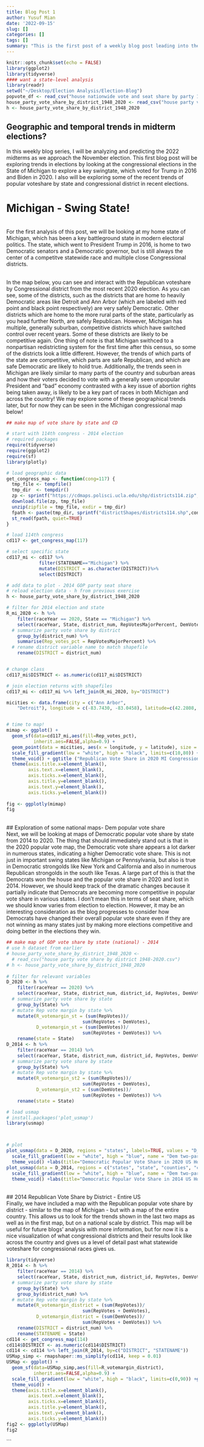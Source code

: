 ```yaml
---
title: Blog Post 1
author: Yusuf Mian
date: '2022-09-15'
slug: []
categories: []
tags: []
summary: "This is the first post of a weekly blog post leading into the 2022 Midterm elections!"
---
```



```r
knitr::opts_chunk$set(echo = FALSE)
library(ggplot2)
library(tidyverse)
#### want a state-level analysis
library(readr)
setwd("~/Desktop/Election Analysis/Election-Blog")
popvote_df <- read_csv("house nationwide vote and seat share by party 1948-2020.csv")
house_party_vote_share_by_district_1948_2020 <- read_csv("house party vote share by district 1948-2020.csv")
h <- house_party_vote_share_by_district_1948_2020
```


## Geographic and temporal trends in midterm elections?

In this weekly blog series, I will be analyzing and predicting the 2022 midterms as we approach the November election. This first blog post will be exploring trends in elections by looking at the congressional elections in the State of Michigan to explore a key swingtate, which voted for Trump in 2016 and Biden in 2020. I also will be exploring some of the recent trends of popular voteshare by state and congressional district in recent elections.
<br>

# Michigan - Swing State!
<br>
For the first analysis of this post, we will be looking at my home state of Michigan, which has been a key battleground state in modern electoral politics. The state, which went to President Trump in 2016, is home to two Democratic senators and a Democratic governor, but is still always the center of a competitve statewide race and multiple close Congressional districts.

<br>
In the map below, you can see and interact with the Republican voteshare by Congressional district from the most recent 2020 election. As you can see, some of the districts, such as the districts that are home to heavily Democratic areas like Detroit and Ann Arbor (which are labeled with red point and black point respectively) are very safely Democratic. Other districts which are home to the more rural parts of the state, particularly as you head further North, are safely Republican. However, Michigan has multiple, generally suburban, competitive districts which have switched control over recent years. Some of these districts are likely to be competitive again. One thing of note is that Michigan swithced to a nonpartisan redistricting system for the first time after this census, so some of the districts look a little different. However, the trends of which parts of the state are competitive, which parts are safe Republican, and which are safe Democratic are likely to hold true. Additionally, the trends seen in Michigan are likely similar to many parts of the country and suburban areas and how their voters decided to vote with a generally seen unpopular President and "bad" economy contrasted with a key issue of abortion rights being taken away, is likely to be a key part of races in both Michigan and across the country! We may explore some of these geographical trends later, but for now they can be seen in the Michigan congressional map below!
```r
## make map of vote share by state and CD

# start with 114th congress - 2014 election
# required packages 
require(tidyverse)
require(ggplot2)
require(sf)
library(plotly)

# load geographic data
get_congress_map <- function(cong=117) {
  tmp_file <- tempfile()
  tmp_dir  <- tempdir()
  zp <- sprintf("https://cdmaps.polisci.ucla.edu/shp/districts114.zip",cong)
  download.file(zp, tmp_file)
  unzip(zipfile = tmp_file, exdir = tmp_dir)
  fpath <- paste(tmp_dir, sprintf("districtShapes/districts114.shp",cong), sep = "/")
  st_read(fpath, quiet=TRUE)
}

# load 114th congress
cd117 <- get_congress_map(117)

# select specific state 
cd117_mi <- cd117 %>% 
            filter(STATENAME=="Michigan") %>%
            mutate(DISTRICT = as.character(DISTRICT))%>%
            select(DISTRICT)

# add data to plot - 2014 GOP party seat share
# reload election data - h from previous exercise
h <- house_party_vote_share_by_district_1948_2020

# filter for 2014 election and state
R_mi_2020 <- h %>%
    filter(raceYear == 2020, State == "Michigan") %>%
    select(raceYear, State, district_num, RepVotesMajorPercent, DemVotesMajorPercent) %>%
  # summarize party vote share by district
    group_by(district_num) %>%
    summarise(Rep_votes_pct = RepVotesMajorPercent) %>%
  # rename district variable name to match shapefile
    rename(DISTRICT = district_num)


# change class
cd117_mi$DISTRICT <- as.numeric(cd117_mi$DISTRICT)

# join election returns with shapefiles
cd117_mi <- cd117_mi %>% left_join(R_mi_2020, by="DISTRICT")

micities <- data.frame(city = c("Ann Arbor", 
    "Detroit"), longitude = c(-83.7430, -83.0458), latitude=c(42.2808, 42.3314))


# time to map!
mimap <- ggplot() + 
  geom_sf(data=cd117_mi,aes(fill=Rep_votes_pct),
          inherit.aes=FALSE,alpha=0.9) + 
  geom_point(data = micities, aes(x = longitude, y = latitude), size = 2.5, shape = c(19,21), fill = c("blue", "darkred"))+
  scale_fill_gradient(low = "white", high = "black", limits=c(10,80)) +
  theme_void() + ggtitle ("Republican Vote Share in 2020 MI Congressional Elections")
  theme(axis.title.x=element_blank(),
        axis.text.x=element_blank(),
        axis.ticks.x=element_blank(),
        axis.title.y=element_blank(),
        axis.text.y=element_blank(),
        axis.ticks.y=element_blank())
  
fig <- ggplotly(mimap)
fig
```
<br>
## Exploration of some national maps- Dem popular vote share
<br>
Next, we will be looking at maps of Democratic popular vote share by state from 2014 to 2020. The thing that should immediately stand out is that in the 2020 popular vote map, the Democratic vote share appears a lot darker in numerous states, indicating a higher Democratic vote share. This is not just in important swing states like Michigan or Pennsylvania, but also is true in Democratic strongolds like New York and California and also in numerous Republican strongolds in the south like Texas. A large part of this is that the Democrats won the house and the popular vote share in 2020 and lost in 2014. However, we should keep track of the dramatic changes because it partially indicate that Democrats are becoming more competitive in popular vote share in various states. I don't mean this in terms of seat share, which we should know varies from election to election. However, it may be an interesting consideration as the blog progresses to consider how Democrats have changed their overall popular vote share even if they are not winning as many states just by making more elections competitive and doing better in the elections they win.
```r

## make map of GOP vote share by state (national) - 2014
# use h dataset from earlier
# house_party_vote_share_by_district_1948_2020 <- 
  # read_csv("house party vote share by district 1948-2020.csv")
# h <- house_party_vote_share_by_district_1948_2020
 
# filter for relevant variables
D_2020 <- h %>%
    filter(raceYear == 2020) %>%
    select(raceYear, State, district_num, district_id, RepVotes, DemVotes) %>%
  # summarize party vote share by state
    group_by(State) %>%
  # mutate Rep vote margin by state %>%
    mutate(R_votemargin_st = (sum(RepVotes))/
                            sum(RepVotes + DemVotes),
           D_votemargin_st = (sum(DemVotes))/
                            sum(RepVotes + DemVotes)) %>%
    rename(state = State)
D_2014 <- h %>%
    filter(raceYear == 2014) %>%
    select(raceYear, State, district_num, district_id, RepVotes, DemVotes) %>%
  # summarize party vote share by state
    group_by(State) %>%
  # mutate Rep vote margin by state %>%
    mutate(R_votemargin_st2 = (sum(RepVotes))/
                            sum(RepVotes + DemVotes),
           D_votemargin_st2 = (sum(DemVotes))/
                            sum(RepVotes + DemVotes)) %>%
    rename(state = State)

# load usmap
# install.packages('plot_usmap')
library(usmap)



# plot
plot_usmap(data = D_2020, regions = "states", labels=TRUE, values = "D_votemargin_st") + 
  scale_fill_gradient(low = "white", high = "blue", name = "Dem two-party voteshare margin") +
  theme_void() +labs(title="Democratic Popular Vote Share in 2020 US House Elections")
plot_usmap(data = D_2014, regions = c("states", "state", "counties", "county"), labels = TRUE, values = "D_votemargin_st2") + 
  scale_fill_gradient(low = "white", high = "blue", name = "Dem two-party voteshare margin") +
  theme_void() +labs(title="Democratic Popular Vote Share in 2014 US House Elections")

```
<br>
## 2014 Republican Vote Share by District - Entire US
<br>
Finally, we have included a map with the Republican popular vote share by district - similar to the map of Michigan - but with a map of the entire country. This allows us to look for the trends shown in the last two maps as well as in the first map, but on a national scale by district. This map will be useful for future blogs' analysis with more information, but for now it is a nice visualization of what congressional districts and their results look like across the country and gives us a level of detail past what statewide voteshare for congressional races gives us.
```r
library(tidyverse)
R_2014 <- h %>%
    filter(raceYear == 2014) %>%
    select(raceYear, State, district_num, district_id, RepVotes, DemVotes) %>%
  # summarize party vote share by state
    group_by(State) %>%
    group_by(district_num) %>% 
  # mutate Rep vote margin by state %>%
    mutate(R_votemargin_district = (sum(RepVotes))/
                            sum(RepVotes + DemVotes),
           D_votemargin_district = (sum(DemVotes))/
                            sum(RepVotes + DemVotes)) %>%
    rename(DISTRICT = district_num) %>% 
    rename(STATENAME = State)
cd114 <- get_congress_map(114)
cd114$DISTRICT <- as.numeric(cd114$DISTRICT)
cd114 <- cd114 %>% left_join(R_2014, by=c("DISTRICT", "STATENAME"))
USMap_simp <- rmapshaper::ms_simplify(cd114, keep = 0.01)
USMap <- ggplot() +
  geom_sf(data=USMap_simp,aes(fill=R_votemargin_district),
          inherit.aes=FALSE,alpha=0.9) +
  scale_fill_gradient(low = "white", high = "black", limits=c(0,90)) +ggtitle("Entire US- Republican Popular Vote Share by Congressional District") + coord_sf(xlim = c(-172.27, -66.57), ylim = c(18.55, 71.23), expand = FALSE)
  theme_void() +
  theme(axis.title.x=element_blank(),
        axis.text.x=element_blank(),
        axis.ticks.x=element_blank(),
        axis.title.y=element_blank(),
        axis.text.y=element_blank(),
        axis.ticks.y=element_blank())
fig2 <- ggplotly(USMap)
fig2
```

```
